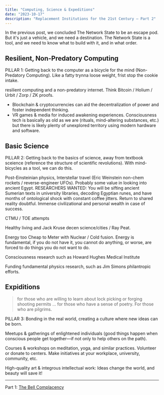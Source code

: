 ```yaml
---
title: "Computing, Science & Expeditions"
date: "2023-10-17"
description: "Replacement Institutions for the 21st Century – Part 2"
---
```


In the previous post, we concluded The Network State to be an escape pod. But it's just a vehicle, and we need a destination. The Network State is a tool, and we need to know what to build with it, and in what order.

## Resilient, Non-Predatory Computing

PILLAR 1: Getting back to the computer as a bicycle for the mind (Non-Predatory Computing). Like a fatty trynna loose weight, frist stop the cookie intake.

resilient computing and a non-predatory internet. Think Bitcoin / Holium / Urbit / Zorp / ZK proofs.

- Blockchain & cryptocurrencies can aid the decentralization of power and foster independent thinking.
- VR games & media for induced awakening experiences. Consciousness tech is basically as old as we are (rituals, mind-altering substances, etc.) but there is likely plenty of unexplored territory using modern hardware and software.

## Basic Science

PILLAR 2: Getting back to the basics of science, away from textbook sceience (reference the structure of scientific revolutions). With mind-bicycles as a tool, we can do this.

Post-Einsteinian physics, Interstellar travel (Eric Weinstein non-chem rockets / reverse-engineer UFOs). Probably some value in looking into ancient Egypt. RESEARCHERS WANTED: You will be sifting ancient Sumerian texts in university libraries, decoding Egyptian runes, and have months of ontological shock with constant coffee jitters. Return to shared reality doubtful. Immense civilizational and personal wealth in case of success.

CTMU / TOE attempts

Healthy living and Jack Kruse decen science/cities / Ray Peat.

Energy too Cheap to Meter with Nuclear / Cold fusion. Energy is fundamental, if you do not have it, you cannot do anything, or worse, are forced to do things you do not want to do.

Consciousness research such as Howard Hughes Medical Institute

Funding fundamental physics research, such as Jim Simons philantropic efforts.


## Expiditions

> for those who are willing to learn about lock picking or forging shooting permits … for those who have a sense of poetry. For those who are pilgrims.

PILLAR 3: Bonding in the real world, creating a culture where new ideas can be born.

Meetups & gatherings of enlightened individuals (good things happen when conscious people get together—if not only to help others on the path).

Courses & workshops on meditation, yoga, and similar practices. Volunteer or donate to centers. Make initiatives at your workplace, university, community, etc.

High-quality art & integrous intellectual work: Ideas change the world, and beauty will save it!

---

Part 1: [The Bell Complacency](/replin-1)
